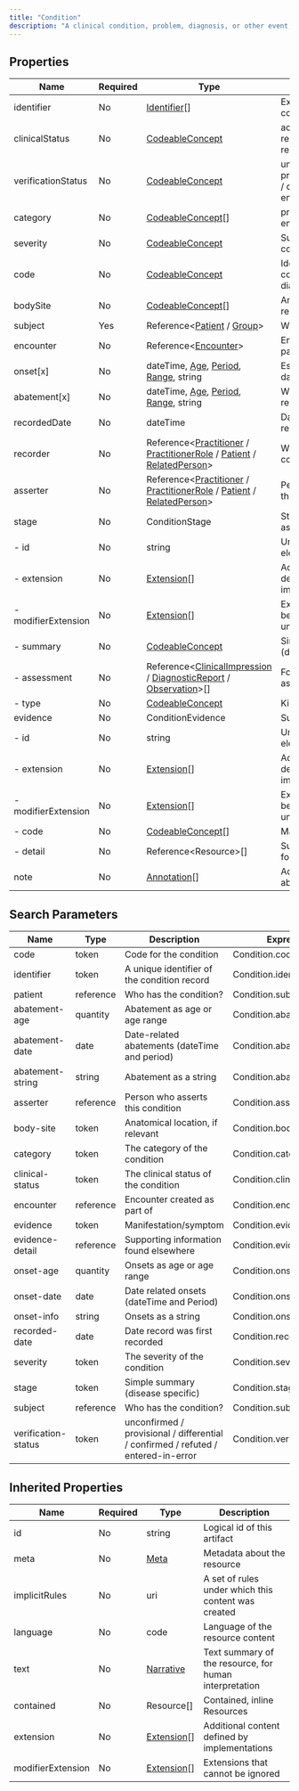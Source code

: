 ```yaml
---
title: "Condition"
description: "A clinical condition, problem, diagnosis, or other event, situation, issue, or clinical concept that has risen to a level of concern."
---
```


## Properties

| Name                | Required | Type                                                                                                                                                                                                                                                       | Description                                                                       |
| ------------------- | -------- | ---------------------------------------------------------------------------------------------------------------------------------------------------------------------------------------------------------------------------------------------------------- | --------------------------------------------------------------------------------- |
| identifier          | No       | [Identifier](/medical-api/fhir/data-types/identifier)[]                                                                                                                                                                                                    | External Ids for this condition                                                   |
| clinicalStatus      | No       | [CodeableConcept](/medical-api/fhir/data-types/codeableconcept)                                                                                                                                                                                            | active / recurrence / relapse / inactive / remission / resolved                   |
| verificationStatus  | No       | [CodeableConcept](/medical-api/fhir/data-types/codeableconcept)                                                                                                                                                                                            | unconfirmed / provisional / differential / confirmed / refuted / entered-in-error |
| category            | No       | [CodeableConcept](/medical-api/fhir/data-types/codeableconcept)[]                                                                                                                                                                                          | problem-list-item / encounter-diagnosis                                           |
| severity            | No       | [CodeableConcept](/medical-api/fhir/data-types/codeableconcept)                                                                                                                                                                                            | Subjective severity of condition                                                  |
| code                | No       | [CodeableConcept](/medical-api/fhir/data-types/codeableconcept)                                                                                                                                                                                            | Identification of the condition, problem or diagnosis                             |
| bodySite            | No       | [CodeableConcept](/medical-api/fhir/data-types/codeableconcept)[]                                                                                                                                                                                          | Anatomical location, if relevant                                                  |
| subject             | Yes      | Reference&lt;[Patient](/medical-api/fhir/resources/patient) / [Group](/medical-api/fhir/resources/group)&gt;                                                                                                                                               | Who has the condition?                                                            |
| encounter           | No       | Reference&lt;[Encounter](/medical-api/fhir/resources/encounter)&gt;                                                                                                                                                                                        | Encounter created as part of                                                      |
| onset[x]            | No       | dateTime, [Age](/medical-api/fhir/data-types/age), [Period](/medical-api/fhir/data-types/period), [Range](/medical-api/fhir/data-types/range), string                                                                                                      | Estimated or actual date, date-time, or age                                       |
| abatement[x]        | No       | dateTime, [Age](/medical-api/fhir/data-types/age), [Period](/medical-api/fhir/data-types/period), [Range](/medical-api/fhir/data-types/range), string                                                                                                      | When in resolution/remission                                                      |
| recordedDate        | No       | dateTime                                                                                                                                                                                                                                                   | Date record was first recorded                                                    |
| recorder            | No       | Reference&lt;[Practitioner](/medical-api/fhir/resources/practitioner) / [PractitionerRole](/medical-api/fhir/resources/practitionerrole) / [Patient](/medical-api/fhir/resources/patient) / [RelatedPerson](/medical-api/fhir/resources/relatedperson)&gt; | Who recorded the condition                                                        |
| asserter            | No       | Reference&lt;[Practitioner](/medical-api/fhir/resources/practitioner) / [PractitionerRole](/medical-api/fhir/resources/practitionerrole) / [Patient](/medical-api/fhir/resources/patient) / [RelatedPerson](/medical-api/fhir/resources/relatedperson)&gt; | Person who asserts this condition                                                 |
| stage               | No       | ConditionStage                                                                                                                                                                                                                                             | Stage/grade, usually assessed formally                                            |
| - id                | No       | string                                                                                                                                                                                                                                                     | Unique id for inter-element referencing                                           |
| - extension         | No       | [Extension](/medical-api/fhir/data-types/extension)[]                                                                                                                                                                                                      | Additional content defined by implementations                                     |
| - modifierExtension | No       | [Extension](/medical-api/fhir/data-types/extension)[]                                                                                                                                                                                                      | Extensions that cannot be ignored even if unrecognized                            |
| - summary           | No       | [CodeableConcept](/medical-api/fhir/data-types/codeableconcept)                                                                                                                                                                                            | Simple summary (disease specific)                                                 |
| - assessment        | No       | Reference&lt;[ClinicalImpression](/medical-api/fhir/resources/clinicalimpression) / [DiagnosticReport](/medical-api/fhir/resources/diagnosticreport) / [Observation](/medical-api/fhir/resources/observation)&gt;[]                                        | Formal record of assessment                                                       |
| - type              | No       | [CodeableConcept](/medical-api/fhir/data-types/codeableconcept)                                                                                                                                                                                            | Kind of staging                                                                   |
| evidence            | No       | ConditionEvidence                                                                                                                                                                                                                                          | Supporting evidence                                                               |
| - id                | No       | string                                                                                                                                                                                                                                                     | Unique id for inter-element referencing                                           |
| - extension         | No       | [Extension](/medical-api/fhir/data-types/extension)[]                                                                                                                                                                                                      | Additional content defined by implementations                                     |
| - modifierExtension | No       | [Extension](/medical-api/fhir/data-types/extension)[]                                                                                                                                                                                                      | Extensions that cannot be ignored even if unrecognized                            |
| - code              | No       | [CodeableConcept](/medical-api/fhir/data-types/codeableconcept)[]                                                                                                                                                                                          | Manifestation/symptom                                                             |
| - detail            | No       | Reference&lt;Resource&gt;[]                                                                                                                                                                                                                                | Supporting information found elsewhere                                            |
| note                | No       | [Annotation](/medical-api/fhir/data-types/annotation)[]                                                                                                                                                                                                    | Additional information about the Condition                                        |

## Search Parameters

| Name                | Type      | Description                                                                       | Expression                   |
| ------------------- | --------- | --------------------------------------------------------------------------------- | ---------------------------- |
| code                | token     | Code for the condition                                                            | Condition.code               |
| identifier          | token     | A unique identifier of the condition record                                       | Condition.identifier         |
| patient             | reference | Who has the condition?                                                            | Condition.subject            |
| abatement-age       | quantity  | Abatement as age or age range                                                     | Condition.abatement          |
| abatement-date      | date      | Date-related abatements (dateTime and period)                                     | Condition.abatement          |
| abatement-string    | string    | Abatement as a string                                                             | Condition.abatement          |
| asserter            | reference | Person who asserts this condition                                                 | Condition.asserter           |
| body-site           | token     | Anatomical location, if relevant                                                  | Condition.bodySite           |
| category            | token     | The category of the condition                                                     | Condition.category           |
| clinical-status     | token     | The clinical status of the condition                                              | Condition.clinicalStatus     |
| encounter           | reference | Encounter created as part of                                                      | Condition.encounter          |
| evidence            | token     | Manifestation/symptom                                                             | Condition.evidence.code      |
| evidence-detail     | reference | Supporting information found elsewhere                                            | Condition.evidence.detail    |
| onset-age           | quantity  | Onsets as age or age range                                                        | Condition.onset              |
| onset-date          | date      | Date related onsets (dateTime and Period)                                         | Condition.onset              |
| onset-info          | string    | Onsets as a string                                                                | Condition.onset              |
| recorded-date       | date      | Date record was first recorded                                                    | Condition.recordedDate       |
| severity            | token     | The severity of the condition                                                     | Condition.severity           |
| stage               | token     | Simple summary (disease specific)                                                 | Condition.stage.summary      |
| subject             | reference | Who has the condition?                                                            | Condition.subject            |
| verification-status | token     | unconfirmed / provisional / differential / confirmed / refuted / entered-in-error | Condition.verificationStatus |

## Inherited Properties

| Name              | Required | Type                                                  | Description                                            |
| ----------------- | -------- | ----------------------------------------------------- | ------------------------------------------------------ |
| id                | No       | string                                                | Logical id of this artifact                            |
| meta              | No       | [Meta](/medical-api/fhir/data-types/meta)             | Metadata about the resource                            |
| implicitRules     | No       | uri                                                   | A set of rules under which this content was created    |
| language          | No       | code                                                  | Language of the resource content                       |
| text              | No       | [Narrative](/medical-api/fhir/data-types/narrative)   | Text summary of the resource, for human interpretation |
| contained         | No       | Resource[]                                            | Contained, inline Resources                            |
| extension         | No       | [Extension](/medical-api/fhir/data-types/extension)[] | Additional content defined by implementations          |
| modifierExtension | No       | [Extension](/medical-api/fhir/data-types/extension)[] | Extensions that cannot be ignored                      |
